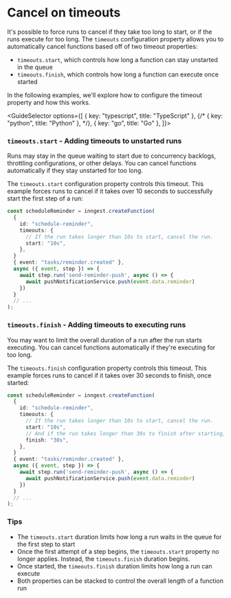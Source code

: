 
# Cancel on timeouts

It's possible to force runs to cancel if they take too long to start, or if the runs execute for too long.  The `timeouts` configuration property allows you to automatically cancel functions based off of two timeout properties:

- `timeouts.start`, which controls how long a function can stay unstarted in the queue
- `timeouts.finish`, which controls how long a function can execute once started

In the following examples, we'll explore how to configure the timeout property and how this works.


<GuideSelector
  options={[
    { key: "typescript", title: "TypeScript" },
    {/* { key: "python", title: "Python" }, */},
    { key: "go", title: "Go" },
  ]}>

<GuideSection show="typescript">
</GuideSection>

### `timeouts.start` - Adding timeouts to unstarted runs

Runs may stay in the queue waiting to start due to concurrency backlogs, throttling configurations, or other delays.  You can cancel functions automatically if they stay unstarted for too long.

The `timeouts.start` configuration property controls this timeout. This example forces runs to cancel if it takes over 10 seconds to successfully start the first step of a run:

```ts {{ title: "inngest/function.ts" }}
const scheduleReminder = inngest.createFunction(
  {
    id: "schedule-reminder",
    timeouts: {
      // If the run takes longer than 10s to start, cancel the run.
      start: "10s",
    },
  }
  { event: "tasks/reminder.created" },
  async ({ event, step }) => {
    await step.run('send-reminder-push', async () => {
      await pushNotificationService.push(event.data.reminder)
    })
  }
  // ...
);
```


### `timeouts.finish` - Adding timeouts to executing runs

You may want to limit the overall duration of a run after the run starts executing. You can cancel functions automatically if they're executing for too long.

The `timeouts.finish` configuration property controls this timeout. This example forces runs to cancel if it takes over 30 seconds to finish, once started:

```ts {{ title: "inngest/function.ts" }}
const scheduleReminder = inngest.createFunction(
  {
    id: "schedule-reminder",
    timeouts: {
      // If the run takes longer than 10s to start, cancel the run.
      start: "10s",
      // And if the run takes longer than 30s to finish after starting, cancel the run.
      finish: "30s",
    },
  }
  { event: "tasks/reminder.created" },
  async ({ event, step }) => {
    await step.run('send-reminder-push', async () => {
      await pushNotificationService.push(event.data.reminder)
    })
  }
  // ...
);
```

</GuideSelector>

### Tips

* The `timeouts.start` duration limits how long a run waits in the queue for the first step to start
* Once the first attempt of a step begins, the `timeouts.start` property no longer applies.  Instead, the `timeouts.finish` duration begins.
* Once started, the `timeouts.finish` duration limits how long a run can execute
* Both properties can be stacked to control the overall length of a function run
